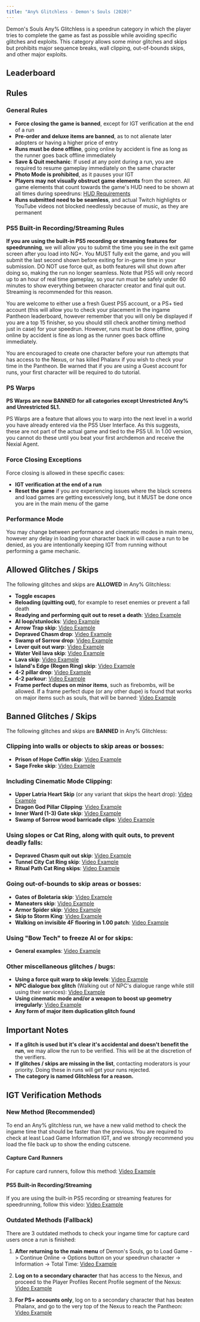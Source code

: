 ```yaml
---
title: "Any% Glitchless - Demon's Souls (2020)"
---
```



Demon's Souls Any% Glitchless is a speedrun category in which the player tries to complete the game as fast as possible while avoiding specific glitches and exploits. This category allows some minor glitches and skips but prohibits major sequence breaks, wall clipping, out-of-bounds skips, and other major exploits.

## Leaderboard

<SpeedRunTable game="desremake" category="Any% Glitchless" />

## Rules

### General Rules
- **Force closing the game is banned**, except for IGT verification at the end of a run
- **Pre-order and deluxe items are banned**, as to not alienate later adopters or having a higher price of entry
- **Runs must be done offline**, going online by accident is fine as long as the runner goes back offline immediately
- **Save & Quit mechanic**: If used at any point during a run, you are required to resume gameplay immediately on the same character
- **Photo Mode is prohibited**, as it pauses your IGT
- **Players may not visually obstruct game elements** from the screen. All game elements that count towards the game's HUD need to be shown at all times during speedruns: [HUD Requirements](https://imgur.com/a/6BA3ZXR)
- **Runs submitted need to be seamless**, and actual Twitch highlights or YouTube videos not blocked needlessly because of music, as they are permanent

### PS5 Built-in Recording/Streaming Rules
**If you are using the built-in PS5 recording or streaming features for speedrunning**, we will allow you to submit the time you see in the exit game screen after you load into NG+. You MUST fully exit the game, and you will submit the last second shown before exiting for in-game time in your submission. DO NOT use force quit, as both features will shut down after doing so, making the run no longer seamless. Note that PS5 will only record up to an hour of real time gameplay, so your run must be safely under 60 minutes to show everything between character creator and final quit out. Streaming is recommended for this reason.

You are welcome to either use a fresh Guest PS5 account, or a PS+ tied account (this will allow you to check your placement in the ingame Pantheon leaderboard, however remember that you will only be displayed if you are a top 15 finisher, so you should still check another timing method just in case) for your speedrun. However, runs must be done offline, going online by accident is fine as long as the runner goes back offline immediately.

You are encouraged to create one character before your run attempts that has access to the Nexus, or has killed Phalanx if you wish to check your time in the Pantheon. Be warned that if you are using a Guest account for runs, your first character will be required to do tutorial.

### PS Warps
**PS Warps are now BANNED for all categories except Unrestricted Any% and Unrestricted SL1.**

PS Warps are a feature that allows you to warp into the next level in a world you have already entered via the PS5 User Interface. As this suggests, these are not part of the actual game and tied to the PS5 UI. In 1.00 version, you cannot do these until you beat your first archdemon and receive the Nexial Agent.

### Force Closing Exceptions
Force closing is allowed in these specific cases:
- **IGT verification at the end of a run**
- **Reset the game** if you are experiencing issues where the black screens and load games are getting excessively long, but it MUST be done once you are in the main menu of the game

### Performance Mode
You may change between performance and cinematic modes in main menu, however any delay in loading your character back in will cause a run to be denied, as you are intentionally keeping IGT from running without performing a game mechanic.

## Allowed Glitches / Skips

The following glitches and skips are **ALLOWED** in Any% Glitchless:

- **Toggle escapes**
- **Reloading (quitting out)**, for example to reset enemies or prevent a fall death
- **Readying and performing quit out to reset a death**: [Video Example](https://youtu.be/5A-1zhws5YY?t=869)
- **AI loop/stunlocks**: [Video Example](https://youtu.be/v75X0--HYi4?t=478)
- **Arrow Trap skip**: [Video Example](https://youtu.be/v75X0--HYi4?t=381)
- **Depraved Chasm drop**: [Video Example](https://youtu.be/PsXxUwD-fdw?t=1154)
- **Swamp of Sorrow drop**: [Video Example](https://youtu.be/v75X0--HYi4?t=1159)
- **Lever quit out warp**: [Video Example](https://youtu.be/-Q-irHtyiU4?t=1614)
- **Water Veil lava skip**: [Video Example](https://youtu.be/zxyNoOB93nA?t=1563)
- **Lava skip**: [Video Example](https://clips.twitch.tv/ArborealSmilingCrabLeeroyJenkins)
- **Island's Edge (Regen Ring) skip**: [Video Example](https://youtu.be/zxyNoOB93nA)
- **4-2 pillar drop**: [Video Example](https://youtu.be/6JG1uDOet-Y?t=2502)
- **4-2 parkour**: [Video Example](https://clips.twitch.tv/TenuousAggressiveOpossumFailFish-O9gMXX_0pR5YzK0O)
- **Frame perfect dupes on minor items**, such as firebombs, will be allowed. If a frame perfect dupe (or any other dupe) is found that works on major items such as souls, that will be banned: [Video Example](https://youtu.be/wT4x3syxuUM?t=278)

## Banned Glitches / Skips

The following glitches and skips are **BANNED** in Any% Glitchless:

### Clipping into walls or objects to skip areas or bosses:
- **Prison of Hope Coffin skip**: [Video Example](https://youtu.be/zxyNoOB93nA?t=344)
- **Sage Freke skip**: [Video Example](https://youtu.be/v75X0--HYi4?t=565)

### Including Cinematic Mode Clipping:
- **Upper Latria Heart Skip** (or any variant that skips the heart drop): [Video Example](https://youtu.be/zxyNoOB93nA?t=681)
- **Dragon God Pillar Clipping**: [Video Example](https://youtu.be/v75X0--HYi4?t=1672)
- **Inner Ward (1-3) Gate skip**: [Video Example](https://youtu.be/zxyNoOB93nA?t=2297)
- **Swamp of Sorrow wood barricade clips**: [Video Example](https://youtu.be/6JG1uDOet-Y?t=16720)

### Using slopes or Cat Ring, along with quit outs, to prevent deadly falls:
- **Depraved Chasm quit out skip**: [Video Example](https://youtu.be/v75X0--HYi4?t=1069)
- **Tunnel City Cat Ring skip**: [Video Example](https://youtu.be/v75X0--HYi4?t=1605)
- **Ritual Path Cat Ring skips**: [Video Example](https://youtu.be/ZyejEzXr6ls?t=2667)

### Going out-of-bounds to skip areas or bosses:
- **Gates of Boletaria skip**: [Video Example](https://youtu.be/m4IR1IEFtXQ)
- **Maneaters skip**: [Video Example](https://youtu.be/qj0j6k25mnk)
- **Armor Spider skip**: [Video Example](https://youtu.be/v75X0--HYi4?t=1494)
- **Skip to Storm King**: [Video Example](https://youtu.be/zxyNoOB93nA?t=2099)
- **Walking on invisible 4F flooring in 1.00 patch**: [Video Example](https://youtu.be/-Q-irHtyiU4?t=677)

### Using "Bow Tech" to freeze AI or for skips:
- **General examples**: [Video Example](https://youtu.be/y3G6GPWffbg)

### Other miscellaneous glitches / bugs:
- **Using a force quit warp to skip levels**: [Video Example](https://youtu.be/fMDbqeziqxg)
- **NPC dialogue box glitch** (Walking out of NPC's dialogue range while still using their services): [Video Example](https://clips.twitch.tv/BlightedMagnificentAardvarkHassanChop-tgANvrnv_uW2jVhq)
- **Using cinematic mode and/or a weapon to boost up geometry irregularly**: [Video Example](https://clips.twitch.tv/PopularVastFriesNononoCat-Gcoe2ptmUU4C1S6P)
- **Any form of major item duplication glitch found**

## Important Notes

- **If a glitch is used but it's clear it's accidental and doesn't benefit the run**, we may allow the run to be verified. This will be at the discretion of the verifiers.
- **If glitches / skips are missing in the list**, contacting moderators is your priority. Doing these in runs will get your runs rejected.
- **The category is named Glitchless for a reason.**

## IGT Verification Methods

### New Method (Recommended)
To end an Any% glitchless run, we have a new valid method to check the ingame time that should be faster than the previous. You are required to check at least Load Game Information IGT, and we strongly recommend you load the file back up to show the ending cutscene.

#### Capture Card Runners
For capture card runners, follow this method: [Video Example](https://youtu.be/ZMsbgdo-nTU)

#### PS5 Built-in Recording/Streaming
If you are using the built-in PS5 recording or streaming features for speedrunning, follow this video: [Video Example](https://youtu.be/QsB_5AylpC8)

### Outdated Methods (Fallback)
There are 3 outdated methods to check your ingame time for capture card users once a run is finished:

1. **After returning to the main menu** of Demon's Souls, go to Load Game -> Continue Online -> Options button on your speedrun character -> Information -> Total Time: [Video Example](https://youtu.be/KgJFwKLtkUY?t=35)

2. **Log on to a secondary character** that has access to the Nexus, and proceed to the Player Profiles Recent Profile segment of the Nexus: [Video Example](https://youtu.be/KgJFwKLtkUY?t=66)

3. **For PS+ accounts only**, log on to a secondary character that has beaten Phalanx, and go to the very top of the Nexus to reach the Pantheon: [Video Example](https://youtu.be/KgJFwKLtkUY?t=100)
